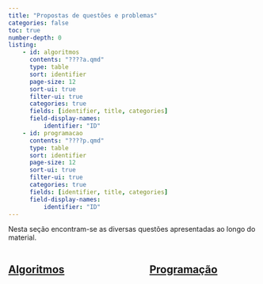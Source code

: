 ```yaml
---
title: "Propostas de questões e problemas"
categories: false
toc: true
number-depth: 0
listing: 
    - id: algoritmos
      contents: "????a.qmd"
      type: table
      sort: identifier
      page-size: 12
      sort-ui: true
      filter-ui: true
      categories: true
      fields: [identifier, title, categories]
      field-display-names:
          identifier: "ID"
    - id: programacao
      contents: "????p.qmd"
      type: table
      sort: identifier
      page-size: 12
      sort-ui: true
      filter-ui: true
      categories: true
      fields: [identifier, title, categories]
      field-display-names:
          identifier: "ID"
---
```


Nesta seção encontram-se as diversas questões apresentadas ao longo do material.

:::: {.columns}

::: {.column width="45%"}
## [Algoritmos](lista-algoritmos.qmd)
::: {#algoritmos}
:::
:::

::: {.column width="5%"}
:::


::: {.column width="45%"}
## [Programação](lista-programacao.qmd)
::: {#programacao}
:::
:::


::::
